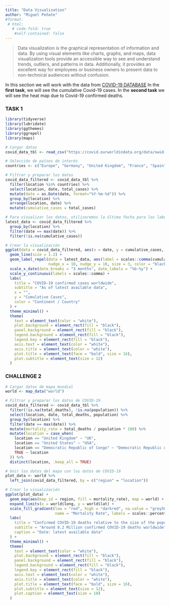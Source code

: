 ```yaml
---
title: "Data Visualization"
author: "Miguel Peñate"
#format:
 # html:
   # code-fold: true
    #self-contained: false
---
```

>Data visualization is the graphical representation of information and data. By using visual elements like charts, graphs, and maps, data visualization tools provide an accessible way to see and understand trends, outliers, and patterns in data. Additionally, it provides an excellent way for employees or business owners to present data to non-technical audiences without confusion.

In this section we will work with the data from [COVID-19 DATABASE](https://covid.ourworldindata.org/data/owid-covid-data.csv)
In the **first task**, we will see the cumulative Covid-19 cases.
In the **second task** we will see the heat map due to Covid-19 confirmed deaths.


### TASK 1

```r
library(tidyverse)
library(lubridate)
library(ggthemes)
library(ggrepel)
library(maps)

# Cargar datos
covid_data_tbl <- read_csv("https://covid.ourworldindata.org/data/owid-covid-data.csv")

# Selección de países de interés
countries <- c("Europe", "Germany", "United Kingdom", "France", "Spain", "United States")

# Filtrar y preparar los datos
covid_data_filtered <- covid_data_tbl %>%
  filter(location %in% countries) %>%
  select(location, date, total_cases) %>%
  mutate(date = as.Date(date, format="%Y-%m-%d")) %>%
  group_by(location) %>%
  arrange(location, date) %>%
  mutate(cumulative_cases = total_cases)

# Para visualizar los datos, utilizaremos la última fecha para los labels
latest_data <- covid_data_filtered %>%
  group_by(location) %>%
  filter(date == max(date)) %>%
  filter(!is.na(cumulative_cases))

# Crear la visualización
ggplot(data = covid_data_filtered, aes(x = date, y = cumulative_cases, color = location)) +
  geom_line(size = 1.2) +
  geom_label_repel(data = latest_data, aes(label = scales::comma(cumulative_cases)), 
                   nudge_x = 10, nudge_y = 10, size = 3, color = "black", fill = "white") +
  scale_x_date(date_breaks = "3 months", date_labels = "%b-%y") +
  scale_y_continuous(labels = scales::comma) +
  labs(
    title = "COVID-19 confirmed cases worldwide",
    subtitle = "As of latest available data",
    x = "",
    y = "Cumulative Cases",
    color = "Continent / Country"
  ) +
  theme_minimal() +
  theme(
    text = element_text(color = "white"),
    plot.background = element_rect(fill = "black"),
    panel.background = element_rect(fill = "black"),
    legend.background = element_rect(fill = "black"),
    legend.key = element_rect(fill = "black"),
    axis.text = element_text(color = "white"),
    axis.title = element_text(color = "white"),
    plot.title = element_text(face = "bold", size = 16),
    plot.subtitle = element_text(size = 12)
  )
```


### CHALLENGE 2

```r
# Cargar datos de mapa mundial
world <- map_data("world")

# Filtrar y preparar los datos de COVID-19
covid_data_filtered <- covid_data_tbl %>%
  filter(!is.na(total_deaths), !is.na(population)) %>%
  select(location, date, total_deaths, population) %>%
  group_by(location) %>%
  filter(date == max(date)) %>%
  mutate(mortality_rate = total_deaths / population * 100) %>%
  mutate(location = case_when(
    location == "United Kingdom" ~ "UK",
    location == "United States" ~ "USA",
    location == "Democratic Republic of Congo" ~ "Democratic Republic of the Congo",
    TRUE ~ location
  )) %>%
  distinct(location, .keep_all = TRUE)

# Unir los datos del mapa con los datos de COVID-19
plot_data <- world %>%
  left_join(covid_data_filtered, by = c("region" = "location"))

# Crear la visualización
ggplot(plot_data) +
  geom_map(aes(map_id = region, fill = mortality_rate), map = world) +
  expand_limits(x = world$long, y = world$lat) +
  scale_fill_gradient(low = "red", high = "darkred", na.value = "grey50", 
                      name = "Mortality Rate", labels = scales::percent) +
  labs(
    title = "Confirmed COVID-19 deaths relative to the size of the population",
    subtitle = "Around 8.2 Million confirmed COVID-19 deaths worldwide",
    caption = "Date: latest available data"
  ) +
  theme_minimal() +
  theme(
    text = element_text(color = "white"),
    plot.background = element_rect(fill = "black"),
    panel.background = element_rect(fill = "black"),
    legend.background = element_rect(fill = "black"),
    legend.key = element_rect(fill = "black"),
    axis.text = element_text(color = "white"),
    axis.title = element_text(color = "white"),
    plot.title = element_text(face = "bold", size = 16),
    plot.subtitle = element_text(size = 12),
    plot.caption = element_text(size = 10)
  )
```